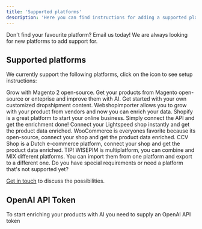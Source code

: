 ```yaml
---
title: 'Supported platforms'
description: 'Here you can find instructions for adding a supported platform.'
---
```


<Note>
  Don't find your favourite platform? Email us today! We are always looking for new platforms to add support for.
</Note>

## Supported platforms

We currently support the following platforms, click on the icon to see setup instructions:


<CardGroup cols={2}>
  <Card title="Magento 2" icon="magento" href="/integrations/magento">
    Grow with Magento 2 open-source. Get your products from Magento open-source or enteprise and improve them with AI.
  </Card>
  <Card title="Webshopimporter" icon="box" href="/integrations/webshopimporter">
    Get started with your own customized dropshipment content. Webshopimporter allows you to grow with your product from vendors and now you can enrich your data.
  </Card>
  <Card title="Shopify" icon="shopify" href="/integrations/shopify">
    Shopify is a great platform to start your online business. Simply connect the API and get the enrichment done!
  </Card>
  <Card title="Lightspeed eCom" icon="fire-flame-curved" href="/integrations/lightspeed">
    Connect your Lightspeed shop instantly and get the product data enriched.
  </Card>
  <Card title="WooCommerce" icon="wordpress" href="/integrations/woocommerce">
    WooCommerce is everyones favorite because its open-source, connect your shop and get the product data enriched.
  </Card>
  <Card title="CVV Shop" icon="cart-shopping" href="/integrations/cvv-shop">
    CCV Shop is a Dutch e-commerce platform, connect your shop and get the product data enriched.
  </Card>
</CardGroup>

<Tip>
TIP! WISEPIM is multiplatform, you can combine and MIX different platforms. 
You can import them from one platform and export to a different one.
</Tip>

<Note>
  Do you have special requirements or need a platform that's not supported yet?

  [Get in touch](https://swiftsync.ai/contact) to discuss the possibilities.
</Note>

## OpenAI API Token

To start enriching your products with AI you need to supply an OpenAI API token


